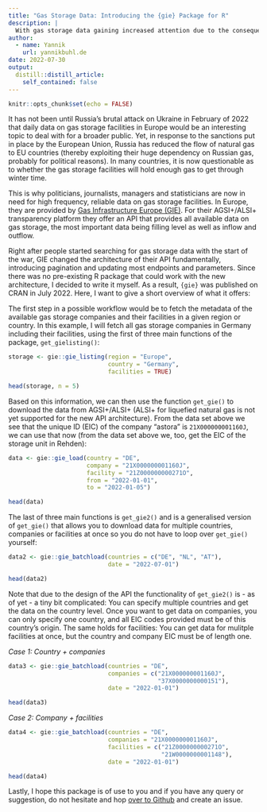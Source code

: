 ```yaml
---
title: "Gas Storage Data: Introducing the {gie} Package for R"
description: |
  With gas storage data gaining increased attention due to the consequences of Russia's war against Ukraine, I have written a package to access the API of Gas Infrastructure Europe (GIE).
author:
  - name: Yannik
    url: yannikbuhl.de
date: 2022-07-30
output:
  distill::distill_article:
    self_contained: false
---
```


```r
knitr::opts_chunk$set(echo = FALSE)
```

It has not been until Russia's brutal attack on Ukraine in February of 2022 that daily data on gas storage facilities in Europe would be an interesting topic to deal with for a broader public. Yet, in response to the sanctions put in place by the European Union, Russia has reduced the flow of natural gas to EU countries (thereby exploiting their huge dependency on Russian gas, probably for political reasons). In many countries, it is now questionable as to whether the gas storage facilities will hold enough gas to get through winter time.

This is why politicians, journalists, managers and statisticians are now in need for high frequency, reliable data on gas storage facilities. In Europe, they are provided by [Gas Infrastructure Europe (GIE)](https://gie.eu). For their AGSI+/ALSI+ transparency platform they offer an API that provides all available data on gas storage, the most important data being filling level as well as inflow and outflow.

Right after people started searching for gas storage data with the start of the war, GIE changed the architecture of their API fundamentally, introducing pagination and updating most endpoints and parameters. Since there was no pre-existing R package that could work with the new architecture, I decided to write it myself. As a result, `{gie}` was published on CRAN in July 2022. Here, I want to give a short overview of what it offers:

The first step in a possible workflow would be to fetch the metadata of the available gas storage companies and their facilities in a given region or country. In this example, I will fetch all gas storage companies in Germany including their facilities, using the first of three main functions of the package, `get_gielisting()`:

```r

storage <- gie::gie_listing(region = "Europe",
                            country = "Germany",
                            facilities = TRUE)

head(storage, n = 5)

```

Based on this information, we can then use the function `get_gie()` to download the data from AGSI+/ALSI+ (ALSI+ for liquefied natural gas is not yet supported for the new API architecture). From the data set above we see that the unique ID (EIC) of the company "astora" is `21X000000001160J`, we can use that now (from the data set above we, too, get the EIC of the storage unit in Rehden):

```r

data <- gie::gie_load(country = "DE",
                      company = "21X000000001160J",
                      facility = "21Z000000000271O", 
                      from = "2022-01-01",
                      to = "2022-01-05")

head(data)

```

The last of three main functions is `get_gie2()` and is a generalised version of `get_gie()` that allows you to download data for multiple countries, companies or facilities at once so you do not have to loop over `get_gie()` yourself:

```r

data2 <- gie::gie_batchload(countries = c("DE", "NL", "AT"),
                            date = "2022-07-01")

head(data2)

```

Note that due to the design of the API the functionality of `get_gie2()` is - as of yet - a tiny bit complicated: You can specify multiple countries and get the data on the country level. Once you want to get data on companies, you can only specify one country, and all EIC codes provided must be of this country's origin. The same holds for facilities: You can get data for mulitple facilities at once, but the country and company EIC must be of length one.

*Case 1: Country + companies*

```r

data3 <- gie::gie_batchload(countries = "DE",
                            companies = c("21X000000001160J", 
                                          "37X0000000000151"),
                            date = "2022-01-01")

head(data3)

```

*Case 2: Company + facilities*

```r

data4 <- gie::gie_batchload(countries = "DE",
                            companies = "21X000000001160J",
                            facilities = c("21Z000000000271O", 
                                           "21W0000000001148"),
                            date = "2022-01-01")

head(data4)

```

Lastly, I hope this package is of use to you and if you have any query or suggestion, do not hesitate and hop [over to Github](https://github.com/yannikbuhl/gie) and create an issue.
